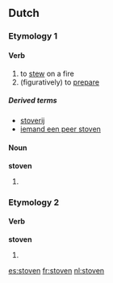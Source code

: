==Dutch==

===Etymology 1===

====Verb====
{{nl-verb-weak}}

# to [[stew]] on a fire
# (figuratively) to [[prepare]]

=====Derived terms=====
* [[stoverij]]
* [[iemand een peer stoven]]

====Noun====
'''stoven'''

# {{plural of|stoof|lang=nl}}

===Etymology 2===

====Verb====
'''stoven'''

# {{nl-verb-form|n=plural|tense=past|stuiven}}

[[es:stoven]]
[[fr:stoven]]
[[nl:stoven]]